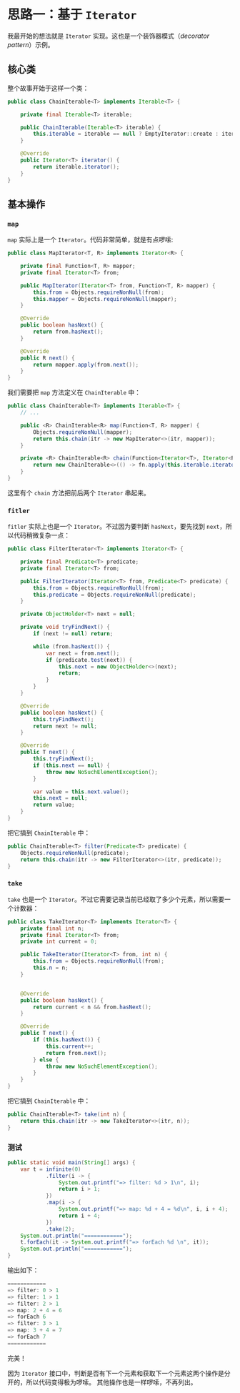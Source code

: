 # 思路一：基于 `Iterator`

我最开始的想法就是 `Iterator` 实现。这也是一个装饰器模式（_decorator pattern_）示例。

## 核心类

整个故事开始于这样一个类：

```java
public class ChainIterable<T> implements Iterable<T> {

    private final Iterable<T> iterable;

    public ChainIterable(Iterable<T> iterable) {
        this.iterable = iterable == null ? EmptyIterator::create : iterable;
    }

    @Override
    public Iterator<T> iterator() {
        return iterable.iterator();
    }
}
```

## 基本操作

### `map`

`map` 实际上是一个 `Iterator`。代码非常简单，就是有点啰嗦:

```java
public class MapIterator<T, R> implements Iterator<R> {

    private final Function<T, R> mapper;
    private final Iterator<T> from;

    public MapIterator(Iterator<T> from, Function<T, R> mapper) {
        this.from = Objects.requireNonNull(from);
        this.mapper = Objects.requireNonNull(mapper);
    }

    @Override
    public boolean hasNext() {
        return from.hasNext();
    }

    @Override
    public R next() {
        return mapper.apply(from.next());
    }
}
```

我们需要把 `map` 方法定义在 `ChainIterable` 中：

```java
public class ChainIterable<T> implements Iterable<T> {
    // ...

    public <R> ChainIterable<R> map(Function<T, R> mapper) {
        Objects.requireNonNull(mapper);
        return this.chain(itr -> new MapIterator<>(itr, mapper));
    }

    private <R> ChainIterable<R> chain(Function<Iterator<T>, Iterator<R>> fn) {
        return new ChainIterable<>(() -> fn.apply(this.iterable.iterator()));
    }
}
```

这里有个 `chain` 方法把前后两个 `Iterator` 串起来。

### `fitler`

`fitler` 实际上也是一个 `Iterator`。不过因为要判断 `hasNext`，要先找到 `next`，所以代码稍微复杂一点：

```java
public class FilterIterator<T> implements Iterator<T> {

    private final Predicate<T> predicate;
    private final Iterator<T> from;

    public FilterIterator(Iterator<T> from, Predicate<T> predicate) {
        this.from = Objects.requireNonNull(from);
        this.predicate = Objects.requireNonNull(predicate);
    }

    private ObjectHolder<T> next = null;

    private void tryFindNext() {
        if (next != null) return;

        while (from.hasNext()) {
            var next = from.next();
            if (predicate.test(next)) {
                this.next = new ObjectHolder<>(next);
                return;
            }
        }
    }

    @Override
    public boolean hasNext() {
        this.tryFindNext();
        return next != null;
    }

    @Override
    public T next() {
        this.tryFindNext();
        if (this.next == null) {
            throw new NoSuchElementException();
        }

        var value = this.next.value();
        this.next = null;
        return value;
    }
}
```

把它搞到 `ChainIterable` 中：

```java
public ChainIterable<T> filter(Predicate<T> predicate) {
    Objects.requireNonNull(predicate);
    return this.chain(itr -> new FilterIterator<>(itr, predicate));
}
```

### `take`

`take` 也是一个 `Iterator`。不过它需要记录当前已经取了多少个元素，所以需要一个计数器：

```java
public class TakeIterator<T> implements Iterator<T> {
    private final int n;
    private final Iterator<T> from;
    private int current = 0;

    public TakeIterator(Iterator<T> from, int n) {
        this.from = Objects.requireNonNull(from);
        this.n = n;
    }


    @Override
    public boolean hasNext() {
        return current < n && from.hasNext();
    }

    @Override
    public T next() {
        if (this.hasNext()) {
            this.current++;
            return from.next();
        } else {
            throw new NoSuchElementException();
        }
    }
}
```

把它搞到 `ChainIterable` 中：

```java
public ChainIterable<T> take(int n) {
    return this.chain(itr -> new TakeIterator<>(itr, n));
}
```

### 测试

```java
public static void main(String[] args) {
    var t = infinite(0)
            .filter(i -> {
                System.out.printf("=> filter: %d > 1\n", i);
                return i > 1;
            })
            .map(i -> {
                System.out.printf("=> map: %d + 4 = %d\n", i, i + 4);
                return i + 4;
            })
            .take(2);
    System.out.println("============");
    t.forEach(it -> System.out.printf("=> forEach %d \n", it));
    System.out.println("============");
}
```

输出如下：

```java
============
=> filter: 0 > 1
=> filter: 1 > 1
=> filter: 2 > 1
=> map: 2 + 4 = 6
=> forEach 6
=> filter: 3 > 1
=> map: 3 + 4 = 7
=> forEach 7
============
```

完美！

因为 `Iterator` 接口中，判断是否有下一个元素和获取下一个元素这两个操作是分开的，所以代码变得极为啰嗦。
其他操作也是一样啰嗦，不再列出。